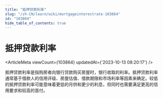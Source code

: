 ```yaml
---
title: "抵押贷款利率"
slug: "/zh-CN/learn/wiki/mortgageinterestrate-103864"
id: "103864"
hide_table_of_contents: true
---
```



<Breadcrumbs current="抵押贷款利率" />

# 抵押贷款利率

<ArticleMeta viewCount={103864} updatedAt={'2023-10-13 08:20:17'} />
<div className='border-solid border-b border-t-0 my-4 border-[var(--ifm-color-gray-300)]' />

抵押贷款利率是指购房者向银行贷款购买房屋时，银行收取的利率。抵押贷款利率通常基于借款人的信用评级、房屋估值、借款期限和市场利率等因素来确定。较低的抵押贷款利率可能意味着更低的月供和更少的利息，但同时也需要满足更高的信用要求和较高的首付。

